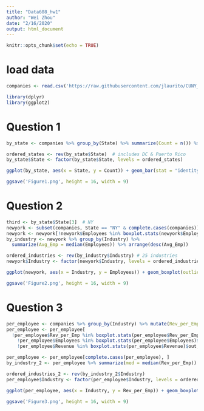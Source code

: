 ```yaml
---
title: "Data608_hw1"
author: "Wei Zhou"
date: "2/16/2020"
output: html_document
---
```


```r
knitr::opts_chunk$set(echo = TRUE)
```

# load data ####
```r


companies <- read.csv('https://raw.githubusercontent.com/jlaurito/CUNY_IS608/master/lecture1/data/inc5000_data.csv', header = TRUE, stringsAsFactors = FALSE)

library(dplyr)
library(ggplot2)
```


# Question 1 ####
```r

by_state <- companies %>% group_by(State) %>% summarize(Count = n()) %>% arrange(desc(Count))

ordered_states <- rev(by_state$State)  # includes DC & Puerto Rico
by_state$State <- factor(by_state$State, levels = ordered_states)

ggplot(by_state, aes(x = State, y = Count)) + geom_bar(stat = "identity", alpha = 0.5, col = "black") + coord_flip() + ggtitle("Number of Fast-Growing Companies per State\n") + scale_y_continuous("Number of Companies") + scale_x_discrete("")

ggsave('Figure1.png', height = 16, width = 9)

```

# Question 2 ####
```r
third <- by_state$State[3]  # NY
newyork <- subset(companies, State == "NY" & complete.cases(companies))
newyork <- newyork[!newyork$Employees %in% boxplot.stats(newyork$Employees)$out, ]
by_industry <- newyork %>% group_by(Industry) %>% 
  summarize(Avg_Emp = median(Employees)) %>% arrange(desc(Avg_Emp))

ordered_industries <- rev(by_industry$Industry) # 25 industries
newyork$Industry <- factor(newyork$Industry, levels = ordered_industries)

ggplot(newyork, aes(x = Industry, y = Employees)) + geom_boxplot(outlier.shape = NA, alpha = 0.5) + coord_flip() + ggtitle("Employment by Industry in New York\n") + scale_x_discrete("")

ggsave('Figure2.png', height = 16, width = 9)

```



# Question 3 ####
```r

per_employee <- companies %>% group_by(Industry) %>% mutate(Rev_per_Emp = Revenue / Employees / 1000)
per_employee <- per_employee[
  !per_employee$Rev_per_Emp %in% boxplot.stats(per_employee$Rev_per_Emp)$out &
    !per_employee$Employees %in% boxplot.stats(per_employee$Employees)$out &
    !per_employee$Revenue %in% boxplot.stats(per_employee$Revenue)$out, ]

per_employee <- per_employee[complete.cases(per_employee), ]
by_industry_2 <- per_employee %>% summarize(med = median(Rev_per_Emp)) %>% arrange(desc(med))

ordered_industries_2 <- rev(by_industry_2$Industry)
per_employee$Industry <- factor(per_employee$Industry, levels = ordered_industries_2)

ggplot(per_employee, aes(x = Industry, y = Rev_per_Emp)) + geom_boxplot(outlier.shape = NA, alpha = 0.5) + coord_flip() + ggtitle("Revenue Generated per Employee by Industry\n") + scale_y_continuous("Revenue per Employee ($k)") + scale_x_discrete("")

ggsave('Figure3.png', height = 16, width = 9)


```
